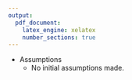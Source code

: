 ```yaml
---
output:
  pdf_document:
    latex_engine: xelatex
    number_sections: true
---
```



* Assumptions
    + No initial assumptions made. 

